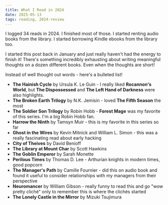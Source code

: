 ```yaml
---
title: What I Read in 2024
date: 2025-05-13
tags: reading, 2024-review
---
```


I logged 34 reads in 2024. I finished most of those. I started renting audio books from the library. I started borrowing Kindle ebooks from the library too.

I started this post back in January and just really haven't had the energy to finish it! There's something incredibly exhausting about writing meaningful thoughts on a dozen different books. Even when the thoughts are short!

Instead of well thought out words - here's a bulleted list!

- **The Hainish Cycle** by Ursula K. Le Guin - I really liked **Rocannon's World**, but **The Dispossessed** and **The Left Hand of Darkness** were also highlights.
- **The Broken Earth Trilogy** by N.K. Jemisin - loved **The Fifth Season** the most
- **The Soldier Son Trilogy** by Robin Hobb - **Forest Mage** was my favorite of this series. I'm a big Robin Hobb fan.
- **Harrow the Ninth** by Tamsyn Muir - this is my favorite in this series so far
- **Ghost in the Wires** by Kevin Mitnick and William L. Simon - this was a really fascinating read about early hacking
- **City of Theives** by David Benioff
- **The Library at Mount Char** by Scott Hawkins
- **The Goblin Emperor** by Sarah Monette
- **Perilous Times** by Thomas D. Lee - Arthurian knights in modern times, good popcorn
- **The Manager's Path** by Camille Fournier - did this on audio book and found it useful to consider relationships with my managers from their perspective
- **Neuromancer** by William Gibson - really funny to read this and go "wow pretty cliché" only to remember this is where the clichés started
- **The Lonely Castle in the Mirror** by Mizuki Tsujimura
